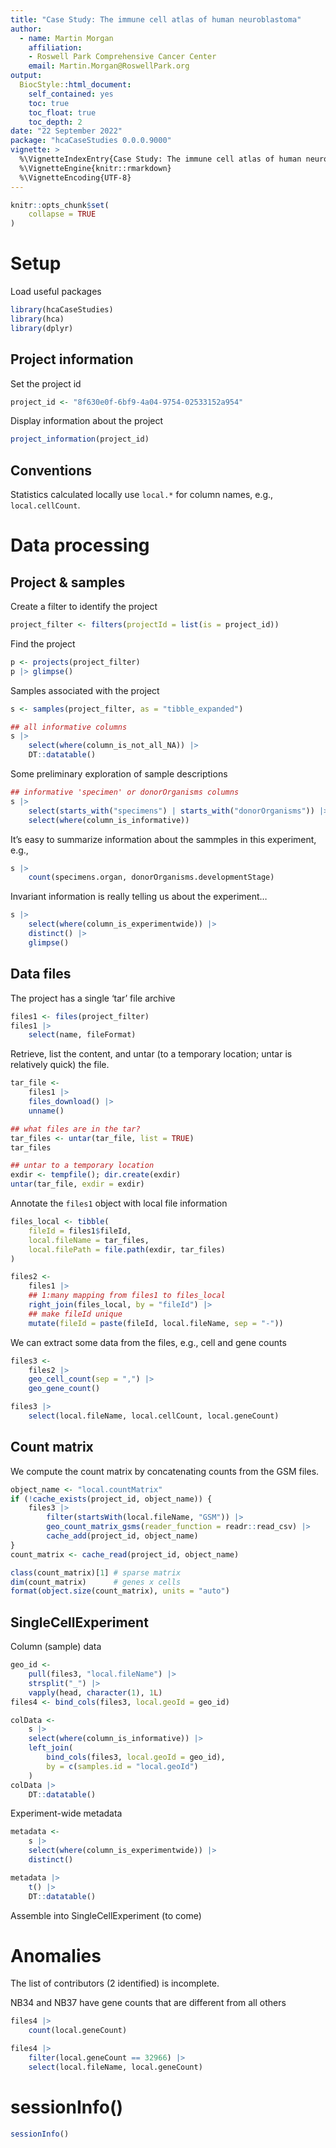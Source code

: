 ```yaml
---
title: "Case Study: The immune cell atlas of human neuroblastoma"
author:
  - name: Martin Morgan
    affiliation:
    - Roswell Park Comprehensive Cancer Center
    email: Martin.Morgan@RoswellPark.org
output:
  BiocStyle::html_document:
    self_contained: yes
    toc: true
    toc_float: true
    toc_depth: 2
date: "22 September 2022"
package: "hcaCaseStudies 0.0.0.9000"
vignette: >
  %\VignetteIndexEntry{Case Study: The immune cell atlas of human neuroblastoma}
  %\VignetteEngine{knitr::rmarkdown}
  %\VignetteEncoding{UTF-8}
---
```


```r
knitr::opts_chunk$set(
    collapse = TRUE
)
```

# Setup

Load useful packages

```r
library(hcaCaseStudies)
library(hca)
library(dplyr)
```

## Project information

Set the project id

```r
project_id <- "8f630e0f-6bf9-4a04-9754-02533152a954"
```

Display information about the project

```r
project_information(project_id)
```

## Conventions

Statistics calculated locally use `local.*` for column names, e.g.,
`local.cellCount`.

# Data processing

## Project & samples

Create a filter to identify the project

```r
project_filter <- filters(projectId = list(is = project_id))
```

Find the project

```r
p <- projects(project_filter)
p |> glimpse()
```

Samples associated with the project

```r
s <- samples(project_filter, as = "tibble_expanded")

## all informative columns
s |>
    select(where(column_is_not_all_NA)) |>
    DT::datatable()
```

Some preliminary exploration of sample descriptions

```r
## informative 'specimen' or donorOrganisms columns
s |>
    select(starts_with("specimens") | starts_with("donorOrganisms")) |>
    select(where(column_is_informative))
```

It's easy to summarize information about the sammples in this
experiment, e.g.,

```r
s |>
    count(specimens.organ, donorOrganisms.developmentStage)
```

Invariant information is really telling us about the
experiment...

```r
s |>
    select(where(column_is_experimentwide)) |>
    distinct() |>
    glimpse()
```

## Data files

The project has a single 'tar' file archive

```r
files1 <- files(project_filter)
files1 |>
    select(name, fileFormat)
```

Retrieve, list the content, and untar (to a temporary location; untar
is relatively quick) the file.

```r
tar_file <-
    files1 |>
    files_download() |>
    unname()

## what files are in the tar?
tar_files <- untar(tar_file, list = TRUE)
tar_files

## untar to a temporary location
exdir <- tempfile(); dir.create(exdir)
untar(tar_file, exdir = exdir)
```

Annotate the `files1` object with local file information

```r
files_local <- tibble(
    fileId = files1$fileId,
    local.fileName = tar_files,
    local.filePath = file.path(exdir, tar_files)
)

files2 <-
    files1 |>
    ## 1:many mapping from files1 to files_local
    right_join(files_local, by = "fileId") |>
    ## make fileId unique
    mutate(fileId = paste(fileId, local.fileName, sep = "-"))
```

We can extract some data from the files, e.g., cell and gene counts

```r
files3 <-
    files2 |>
    geo_cell_count(sep = ",") |>
    geo_gene_count()

files3 |>
    select(local.fileName, local.cellCount, local.geneCount)
```

## Count matrix

We compute the count matrix by concatenating counts from the GSM
files.

```r
object_name <- "local.countMatrix"
if (!cache_exists(project_id, object_name)) {
    files3 |>
        filter(startsWith(local.fileName, "GSM")) |>
        geo_count_matrix_gsms(reader_function = readr::read_csv) |>
        cache_add(project_id, object_name)
}
count_matrix <- cache_read(project_id, object_name)

class(count_matrix)[1] # sparse matrix
dim(count_matrix)      # genes x cells
format(object.size(count_matrix), units = "auto")
```

## SingleCellExperiment

Column (sample) data

```r
geo_id <-
    pull(files3, "local.fileName") |>
    strsplit("_") |>
    vapply(head, character(1), 1L)
files4 <- bind_cols(files3, local.geoId = geo_id)

colData <-
    s |>
    select(where(column_is_informative)) |>
    left_join(
        bind_cols(files3, local.geoId = geo_id),
        by = c(samples.id = "local.geoId")
    )
colData |>
    DT::datatable()
```

Experiment-wide metadata

```r
metadata <-
    s |>
    select(where(column_is_experimentwide)) |>
    distinct()

metadata |>
    t() |>
    DT::datatable()
```

Assemble into SingleCellExperiment (to come)

# Anomalies

The list of contributors (2 identified) is incomplete.

NB34 and NB37 have gene counts that are different from all others

```r
files4 |>
    count(local.geneCount)

files4 |>
    filter(local.geneCount == 32966) |>
    select(local.fileName, local.geneCount)
```

# sessionInfo() {.unnumbered}

```r
sessionInfo()
```
